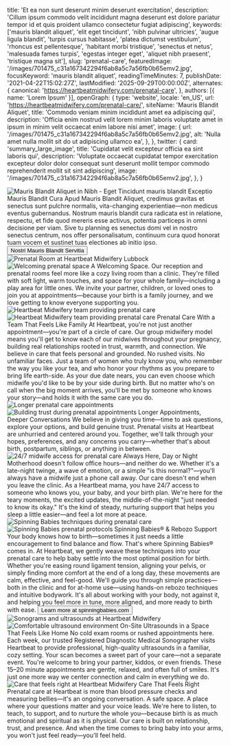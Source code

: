   title: 'Et ea non sunt deserunt minim deserunt exercitation',
  description: 'Cillum ipsum commodo velit incididunt magna deserunt est dolore pariatur tempor id et quis proident ullamco consectetur fugiat adipiscing',
  keywords: ['mauris blandit aliquet', 'elit eget tincidunt', 'nibh pulvinar ultricies', 'augue ligula blandit', 'turpis cursus habitasse', 'platea dictumst vestibulum', 'rhoncus est pellentesque', 'habitant morbi tristique', 'senectus et netus', 'malesuada fames turpis', 'egestas integer eget', 'aliquet nibh praesent', 'tristique magna sit'],
  slug: 'prenatal-care',
  featuredImage: '/images/701475_c31a167342294f6ab8a5c7a56fb0b65emv2.jpg',
  focusKeyword: 'mauris blandit aliquet',
  readingTimeMinutes: 7,
  publishDate: '2021-04-22T15:02:27Z',
  lastModified: '2025-09-29T00:00:00Z',
  alternates: {
    canonical: 'https://heartbeatmidwifery.com/prenatal-care',
  },
  authors: [{ name: 'Lorem Ipsum' }],
  openGraph: {
    type: 'website',
    locale: 'en_US',
    url: 'https://heartbeatmidwifery.com/prenatal-care/',
    siteName: 'Mauris Blandit Aliquet',
    title: 'Commodo veniam minim incididunt amet ea adipiscing qui',
    description: 'Officia enim nostrud velit lorem minim laboris voluptate amet in ipsum in minim velit occaecat enim labore nisi amet',
    image: {
      url: '/images/701475_c31a167342294f6ab8a5c7a56fb0b65emv2.jpg',
      alt: 'Nulla amet nulla mollit sit do ut adipiscing ullamco ea',
    },
  },
  twitter: {
    card: 'summary_large_image',
    title: 'Cupidatat velit excepteur officia ea sint laboris qui',
    description: 'Voluptate occaecat cupidatat tempor exercitation excepteur dolor dolor consequat sunt deserunt mollit tempor commodo reprehenderit mollit sit sint adipiscing',
    image: '/images/701475_c31a167342294f6ab8a5c7a56fb0b65emv2.jpg',
  },
}


<Navbar />

<div className="relative">
  <div className="absolute inset-y-0 left-0 w-full lg:w-3/4 bg-body2 z-0"></div>
  <div className="pt-0 pb-20 lg:py-24 px-6 mx-auto max-w-[1600px] relative">
    <Columns reverseColumns>
      <Column className="relative -mx-6">
        <Image
          className="w-full h-[450px] sm:h-[600px] lg:h-[800px] object-cover"
          src="/images/701475_c31a167342294f6ab8a5c7a56fb0b65emv2.jpg"
          alt="Mauris Blandit Aliquet in Nibh - Eget Tincidunt"
          rounded="rounded-none"
          size="large"
          lazy={false}
        />
        <Accent className="absolute hidden lg:block -bottom-10 lg:bottom-auto left-6 lg:-top-20 lg:-left-40 transform -rotate-12">mauris blandit</Accent>
      </Column>
      <Column className="mx-auto max-w-2xl lg:max-w-7xl">
        <Heading
          as="h1"
          className="max-w-2xl"
        >
          Exceptio Mauris Blandit Cura
        </Heading>
        <Paragraph>Apud Mauris Blandit Aliquet, credimus gravitas et senectus sunt pulchre normalis, vita-changing experientiae—non medicus eventus gubernandus. Nostrum mauris blandit cura radicata est in relatione, respectu, et fide quod mereris esse activus, potentia particeps in omni decisione per viam.</Paragraph>
        <Paragraph>Sive tu planning es senectus domi vel in nostro senectus centrum, nos offer personalisatum, continuum cura quod honorat tuam vocem et sustinet tuas electiones ab initio ipso.</Paragraph>
        <Buttons className="">
          <Button
            href="#services"
            icon="heroicons:arrow-down-16-solid"
            iconPlacement="after"
          >
            Nostri Mauris Blandit Servitia
          </Button>
        </Buttons>
      </Column>
    </Columns>
  </div>
</div>

<Section className="bg-body py-30">
  <Columns gap="gap-10 lg:gap-20">
    <Column className="aspect-[4/5] relative">
      <Image
        src="/images/img_8389-hdr.jpg"
        alt="Prenatal Room at Heartbeat Midwifery Lubbock"
        className="absolute bottom-0 left-0 z-10 w-[75%] object-cover"
        size="large"
      />
      <Image
        src="/images/img_8483.jpg"
        alt="Welcoming prenatal space"
        className="w-[65%] absolute top-0 right-0 object-cover shadow-2xl"
        rounded="rounded-b-none rounded-t-full"
        size="large"
      />
    </Column>
    <Column>
      <Heading
        as="h2"
        id="services"
      >
        A Welcoming Space.
      </Heading>
      <Paragraph>Our reception and prenatal rooms feel more like a cozy living room than a clinic. They're filled with soft light, warm touches, and space for your whole family—including a play area for little ones. We invite your partner, children, or loved ones to join you at appointments—because your birth is a family journey, and we love getting to know everyone supporting you.</Paragraph>
    </Column>
  </Columns>
  <Gallery
    columns={5}
    align="none"
    className="mt-10 lg:mt-20"
  >
    <GalleryItem
      src="/images/img_8380-hdr-2.jpg"
      size="large"
    />
    <GalleryItem
      src="/images/img_8374-hdr.jpg"
      size="large"
    />
    <GalleryItem
      src="/images/img_8386-hdr.jpg"
      size="large"
    />
    <GalleryItem
      src="/images/img_8407-hdr.jpg"
      size="large"
    />
    <GalleryItem
      src="/images/img_8383-hdr.jpg"
      size="large"
    />
    <GalleryItem
      src="/images/img_8410-hdr.jpg"
      size="large"
    />
    <GalleryItem
      src="/images/img_8392-hdr.jpg"
      size="large"
    />
    <GalleryItem
      src="/images/img_8401-hdr.jpg"
      size="large"
    />
  </Gallery>
</Section>

<Section className="py-30 bg-gradient-to-b from-body2 to-body-light">
  <Columns
    reverseColumns
    gap="gap-10 lg:gap-20"
  >
    <Column className="aspect-[5/5] relative">
      <Image
        src="/images/heartbeat-37.jpg"
        alt="Heartbeat Midwifery team providing prenatal care"
        className="absolute top-0 left-0 z-10 w-[75%] object-cover"
        rounded="rounded-t-full"
        size="large"
      />
      <Image
        src="/images/453478898_18089831266466352_9042338414436093707_n.jpg"
        alt="Heartbeat Midwifery team providing prenatal care"
        className="absolute bottom-0 right-0 z-0 w-[75%] object-cover shadow-2xl"
        rounded="rounded-t-none"
        size="large"
      />
    </Column>
    <Column>
      <Heading
        as="h3"
        styleAs="h2"
      >
        Prenatal Care With a Team That Feels Like Family
      </Heading>
      <Paragraph>At Heartbeat, you're not just another appointment—you're part of a circle of care. Our group midwifery model means you'll get to know each of our midwives throughout your pregnancy, building real relationships rooted in trust, warmth, and connection.</Paragraph>
      <Paragraph>We believe in care that feels personal and grounded. No rushed visits. No unfamiliar faces. Just a team of women who truly know you, who remember the way you like your tea, and who honor your rhythms as you prepare to bring life earth-side.</Paragraph>
      <Paragraph>As your due date nears, you can even choose which midwife you'd like to be by your side during birth. But no matter who's on call when the big moment arrives, you'll be met by someone who knows your story—and holds it with the same care you do.</Paragraph>
    </Column>
  </Columns>
</Section>

<Section className="py-30 bg-body">
  <Columns
    reverseColumns={false}
    gap="gap-10 lg:gap-20"
  >
    <Column className="aspect-[12/11] relative">
      <Image
        src="/images/dsc_4426.jpg"
        alt="Longer prenatal care appointments"
        className="absolute bottom-0 left-0 z-10 w-[75%] object-cover"
        size="large"
      />
      <Image
        src="/images/312556535_873350770712185_80951790363417482_n.jpg"
        alt="Building trust during prenatal appointments"
        className="w-[65%] absolute top-0 right-0 object-cover shadow-2xl"
        rounded="rounded-b-none rounded-t-full"
        size="large"
      />
    </Column>
    <Column>
      <Heading
        as="h3"
        styleAs="h2"
      >
        Longer Appointments, Deeper Conversations
      </Heading>
      <Paragraph>We believe in giving you time—time to ask questions, explore your options, and build genuine trust. Prenatal visits at Heartbeat are unhurried and centered around you. Together, we'll talk through your hopes, preferences, and any concerns you carry—whether that's about birth, postpartum, siblings, or anything in between.</Paragraph>
    </Column>
  </Columns>
</Section>

<Section className="py-30 bg-body-dark">
  <Columns
    reverseColumns={false}
    gap="gap-10 lg:gap-20"
  >
    <Column>
      <Image
        src="/images/701475_1d4eaa1dd8d745b19caf43b20ba90d66mv2.jpg"
        alt="24/7 midwife access for prenatal care"
        className="object-cover"
        size="large"
      />
    </Column>
    <Column>
      <Heading
        as="h3"
        styleAs="h2"
      >
        Always Here, Day or Night
      </Heading>
      <Paragraph>Motherhood doesn't follow office hours—and neither do we. Whether it's a late-night twinge, a wave of emotion, or a simple "is this normal?"—you'll always have a midwife just a phone call away.</Paragraph>
      <Paragraph>Our care doesn't end when you leave the clinic. As a Heartbeat mama, you have 24/7 access to someone who knows you, your baby, and your birth plan. We're here for the teary moments, the excited updates, the middle-of-the-night "just needed to know its okay."</Paragraph>
      <Paragraph>It's the kind of steady, nurturing support that helps you sleep a little easier—and feel a lot more at peace.</Paragraph>
    </Column>
  </Columns>
</Section>

<Section className="py-30 bg-body2">
  <Columns
    reverseColumns={true}
    gap="gap-10 lg:gap-20"
  >
    <Column className="aspect-[4/5] relative">
      <Image
        src="/images/dsc_4428.jpg"
        alt="Spinning Babies techniques during prenatal care"
        className="absolute bottom-0 right-0 z-10 w-[75%] object-cover"
        size="large"
      />
      <Image
        src="/images/xt21341-3600.jpg"
        alt="Spinning Babies prenatal protocols"
        className="w-[65%] absolute top-0 left-0 object-cover shadow-2xl"
        rounded="rounded-b-none rounded-t-full"
        size="large"
      />
    </Column>
    <Column>
      <Heading
        as="h3"
        styleAs="h2"
      >
        Spinning Babies® & Rebozo Support
      </Heading>
      <Paragraph>Your body knows how to birth—sometimes it just needs a little encouragement to find balance and flow. That's where Spinning Babies® comes in.</Paragraph>
      <Paragraph>At Heartbeat, we gently weave these techniques into your prenatal care to help baby settle into the most optimal position for birth. Whether you're easing round ligament tension, aligning your pelvis, or simply finding more comfort at the end of a long day, these movements are calm, effective, and feel-good.</Paragraph>
      <Paragraph>We'll guide you through simple practices—both in the clinic and for at-home use—using hands-on rebozo techniques and intuitive bodywork. It's all about working with your body, not against it, and helping you feel more in tune, more aligned, and more ready to birth with ease.</Paragraph>
      <Buttons>
        <Button
          variant="primary"
          href="https://spinningbabies.com"
          icon="heroicons:arrow-right-16-solid"
          iconPlacement="after"
        >
          Learn more at spinningbabies.com
        </Button>
      </Buttons>
    </Column>
  </Columns>
</Section>

<Section className="py-30 bg-body-dark">
  <Columns
    reverseColumns={false}
    gap="gap-10 lg:gap-20"
  >
    <Column className="aspect-[4/5] relative">
      <Image
        src="/images/sono.jpg"
        alt="Sonograms and ultrasounds at Heartbeat Midwifery"
        className="absolute bottom-0 left-0 z-10 w-[75%] object-cover"
        size="large"
      />
      <Image
        src="/images/img_6193.jpeg"
        alt="Comfortable ultrasound environment"
        className="w-[65%] absolute top-0 right-0 object-cover shadow-2xl"
        rounded="rounded-b-none rounded-t-full"
        size="large"
      />
    </Column>
    <Column>
      <Heading
        as="h3"
        styleAs="h2"
      >
        On-Site Ultrasounds in a Space That Feels Like Home
      </Heading>
      <Paragraph>No cold exam rooms or rushed appointments here. Each week, our trusted Registered Diagnostic Medical Sonographer visits Heartbeat to provide professional, high-quality ultrasounds in a familiar, cozy setting.</Paragraph>
      <Paragraph>Your scan becomes a sweet part of your care—not a separate event. You're welcome to bring your partner, kiddos, or even friends. These 15–20 minute appointments are gentle, relaxed, and often full of smiles. It's just one more way we center connection and calm in everything we do.</Paragraph>
    </Column>
  </Columns>
</Section>

<Section className="py-30 bg-body2">
  <Columns
    reverseColumns={false}
    gap="gap-10 lg:gap-20"
  >
    <Column>
      <Image
        src="/images/hearttoshutterphoto-hs1_3513-copy.jpg"
        alt="Care that feels right at Heartbeat Midwifery"
        className="object-cover"
        size="large"
      />
    </Column>
    <Column>
      <Heading
        as="h3"
        styleAs="h2"
      >
        Care That Feels Right
      </Heading>
      <Paragraph>Prenatal care at Heartbeat is more than blood pressure checks and measuring bellies—it's an ongoing conversation. A safe space. A place where your questions matter and your voice leads.</Paragraph>
      <Paragraph>We're here to listen, to teach, to support, and to nurture the whole you—because birth is as much emotional and spiritual as it is physical. Our care is built on relationship, trust, and presence.</Paragraph>
      <Paragraph>And when the time comes to bring baby into your arms, you won't just feel ready—you'll feel held.</Paragraph>
    </Column>
  </Columns>
</Section>

<PageFooter />
